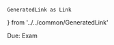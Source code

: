 
    GeneratedLink as Link
} from '../../common/GeneratedLink'

<Alert severity='info'>
Due: <Link href='/assignments/exam'>Exam</Link>
</Alert>
